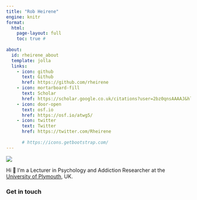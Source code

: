 ```yaml
---
title: "Rob Heirene"
engine: knitr
format:
  html:
    page-layout: full
    toc: true #
    
about:
  id: rheirene_about
  template: jolla
  links:
    - icon: github
      text: Github
      href: https://github.com/rheirene
    - icon: mortarboard-fill
      text: Scholar
      href: https://scholar.google.co.uk/citations?user=2bz0qnsAAAAJ&hl=en
    - icon: door-open
      text: osf.io
      href: https://osf.io/atwg5/
    - icon: twitter
      text: Twitter
      href: https://twitter.com/Rheirene
      
      # https://icons.getbootstrap.com/
---
```


![](.files/headshot.png){fig-align="center"}

::: {#rheirene_about}
::: {.text .padding}
Hi 👋 I'm a Lecturer in Psychology and Addiction Researcher at the [University of Plymouth](https://www.plymouth.ac.uk/staff/rob-heirene), UK.
:::
:::

### Get in touch
